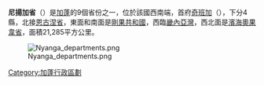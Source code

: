 {{Infobox settlement
<!-- See Template:Infobox settlement for additional fields and descriptions -->
| name                    = 尼揚加省
| settlement_type         = 省
| image_map               = Gabon - Nyanga.svg
| subdivision_type        = 國家
| subdivision_name        = {{GAB}}
| seat_type               = 首府
| seat                    = [[奇班加|奇班加]]
| parts_type = 縣份數目
| parts = 4
| unit_pref               = Metric<!-- or US or UK -->
| area_total_km2          = 21285
| population_density_km2  = no
| blank_name = [[ISO_3166-2|ISO 3166-2]]
| blank_info = GA-5
}}

'''尼揚加省'''（{{lang-fr|Nyanga}}）是[[加蓬|加蓬]]的9個省份之一，位於該國西南端，首府[[奇班加|奇班加]]（{{lang|fr|Tchibanga}}），下分4縣，北接[[恩古涅省|恩古涅省]]，東面和南面是[[剛果共和國|剛果共和國]]，西臨[[畿內亞灣|畿內亞灣]]，西北面是[[濱海奧果韋省|濱海奧果韋省]]，面積21,285平方公里。

[[Image:Nyanga_departments.png|thumb]]

{{Gabon}}
{{Gabon-stub}}

[[Category:加蓬行政區劃|Category:加蓬行政區劃]]
